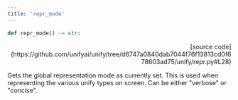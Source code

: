 ```yaml
---
title: 'repr_mode'
---
```


```python
def repr_mode() -> str:
```

<p align="right">[source code](https://github.com/unifyai/unify/tree/d6747a0840dab7044f76f13813cd0f678603ad75/unify/repr.py#L28)</p>

Gets the global representation mode as currently set. This is used when representing
the various unify types on screen. Can be either "verbose" or "concise".